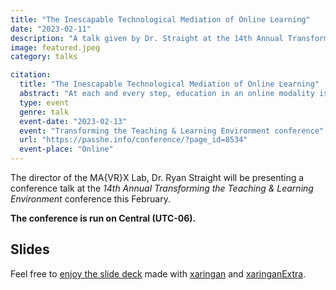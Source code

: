 ```yaml
---
title: "The Inescapable Technological Mediation of Online Learning"
date: "2023-02-11"
description: "A talk given by Dr. Straight at the 14th Annual Transforming the Teaching & Learning Environment conference."
image: featured.jpeg
category: talks

citation:
  title: "The Inescapable Technological Mediation of Online Learning"
  abstract: "At each and every step, education in an online modality is necessarily mediated by innumerable technologies. In a variation on the traditional postphenomenological understanding of technological mediation, we will trace the experience through the learner, into the technology, the design of the instruction, to the content, and back again. At these “enigma points,” we find we end up playing a kind of pedagogical ‘telephone,’ potentially divorcing what is actually being experienced from what and how it was intended. Like designing a user or learning experience, you can’t design the experience, only for it."
  type: event
  genre: talk
  event-date: "2023-02-13"
  event: "Transforming the Teaching & Learning Environment conference"
  url: "https://passhe.info/conference/?page_id=8534"
  event-place: "Online"
---
```


The director of the MA{VR}X Lab, Dr. Ryan Straight will be presenting a conference talk at the *14th Annual Transforming the Teaching & Learning Environment* conference this February.

**The conference is run on Central (UTC-06).**

## Slides

Feel free to [enjoy the slide deck](https://ryanstraight.github.io/ttle-2023/index.html) made with [xaringan](https://slides.yihui.org/xaringan/#1) and [xaringanExtra](https://pkg.garrickadenbuie.com/xaringanExtra/#/).
